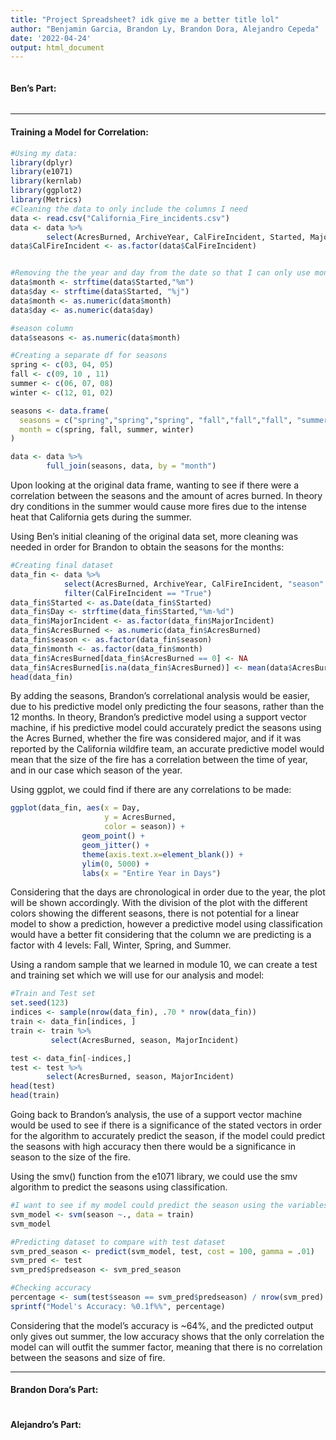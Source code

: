 ```yaml
---
title: "Project Spreadsheet? idk give me a better title lol"
author: "Benjamin Garcia, Brandon Ly, Brandon Dora, Alejandro Cepeda"
date: '2022-04-24'
output: html_document
---
```


```r

```

#### Ben's Part:

```r

```

***
#### Training a Model for Correlation:
```r
#Using my data:
library(dplyr)
library(e1071)
library(kernlab)
library(ggplot2)
library(Metrics)
#Cleaning the data to only include the columns I need
data <- read.csv("California_Fire_incidents.csv")
data <- data %>%
        select(AcresBurned, ArchiveYear, CalFireIncident, Started, MajorIncident)
data$CalFireIncident <- as.factor(data$CalFireIncident)


#Removing the the year and day from the date so that I can only use month
data$month <- strftime(data$Started,"%m")
data$day <- strftime(data$Started, "%j")
data$month <- as.numeric(data$month)
data$day <- as.numeric(data$day)

#season column
data$seasons <- as.numeric(data$month)

#Creating a separate df for seasons
spring <- c(03, 04, 05)
fall <- c(09, 10 , 11)
summer <- c(06, 07, 08)
winter <- c(12, 01, 02)

seasons <- data.frame(
  seasons = c("spring","spring","spring", "fall","fall","fall", "summer","summer","summer", "winter","winter","winter"),
  month = c(spring, fall, summer, winter)
)

data <- data %>%
        full_join(seasons, data, by = "month")

```

Upon looking at the original data frame, wanting to see if there were a 
correlation between the seasons and the amount of acres burned. In theory 
dry conditions in the summer would cause more fires due to the intense heat that
California gets during the summer.  

Using Ben's initial cleaning of the original data set, more cleaning was needed
in order for Brandon to obtain the seasons for the months:  

```r
#Creating final dataset
data_fin <- data %>%
            select(AcresBurned, ArchiveYear, CalFireIncident, "season" = seasons.y, month, day, Started, MajorIncident) %>%
            filter(CalFireIncident == "True")
data_fin$Started <- as.Date(data_fin$Started)
data_fin$Day <- strftime(data_fin$Started,"%m-%d")
data_fin$MajorIncident <- as.factor(data_fin$MajorIncident)
data_fin$AcresBurned <- as.numeric(data_fin$AcresBurned)
data_fin$season <- as.factor(data_fin$season)
data_fin$month <- as.factor(data_fin$month)
data_fin$AcresBurned[data_fin$AcresBurned == 0] <- NA
data_fin$AcresBurned[is.na(data_fin$AcresBurned)] <- mean(data$AcresBurned, na.rm = TRUE)
head(data_fin)
```
By adding the seasons, Brandon's correlational analysis would be easier, due to
his predictive model only predicting the four seasons, rather than the 12 
months. In theory, Brandon's predictive model using a support vector machine, 
if his predictive model could accurately predict the seasons using the 
Acres Burned, whether the fire was considered major, and if it was reported by 
the California wildfire team, an accurate predictive model would mean that the 
size of the fire has a correlation between the time of year, and in our case 
which season of the year.  


Using ggplot, we could find if there are any correlations to be made:
```r
ggplot(data_fin, aes(x = Day, 
                     y = AcresBurned, 
                     color = season)) +
                geom_point() +
                geom_jitter() +
                theme(axis.text.x=element_blank()) + 
                ylim(0, 5000) +
                labs(x = "Entire Year in Days")
```

Considering that the days are chronological in order due to the year, the plot 
will be shown accordingly. With the division of the plot with the different 
colors showing the different seasons, there is not potential for a linear model
to show a prediction, however a predictive model using classification
would have a better fit considering that the column we are predicting is a 
factor with 4 levels: Fall, Winter, Spring, and Summer.  

Using a random sample that we learned in module 10, we can create a test and
training set which we will use for our analysis and model: 
```r
#Train and Test set
set.seed(123)
indices <- sample(nrow(data_fin), .70 * nrow(data_fin))
train <- data_fin[indices, ]
train <- train %>%
         select(AcresBurned, season, MajorIncident)

test <- data_fin[-indices,]
test <- test %>%
        select(AcresBurned, season, MajorIncident)
head(test)
head(train)
```

Going back to Brandon's analysis, the use of a support vector machine would be 
used to see if there is a significance of the stated vectors in order for the 
algorithm to accurately predict the season, if the model could predict the 
seasons with high accuracy then there would be a significance in season to the 
size of the fire.  

Using the smv() function from the e1071 library, we could use the smv algorithm 
to predict the seasons using classification.  

```r
#I want to see if my model could predict the season using the variables
svm_model <- svm(season ~., data = train)
svm_model

```
```r
#Predicting dataset to compare with test dataset
svm_pred_season <- predict(svm_model, test, cost = 100, gamma = .01)
svm_pred <- test
svm_pred$predseason <- svm_pred_season

#Checking accuracy
percentage <- sum(test$season == svm_pred$predseason) / nrow(svm_pred) * 100
sprintf("Model's Accuracy: %0.1f%%", percentage)
```

Considering that the model's accuracy is ~64%, and the predicted output only
gives out summer, the low accuracy shows that the only correlation the model can
will outfit the summer factor, meaning that there is no correlation between the
seasons and size of fire.  

***
#### Brandon Dora's Part:

```r

```

#### Alejandro's Part:

```r

```

